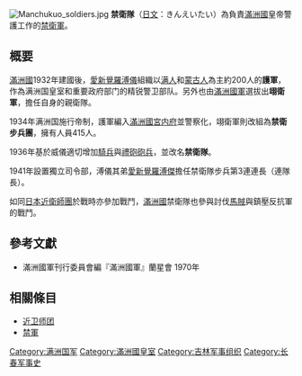 {{About|負責[[滿洲國|滿洲國]]皇帝警護工作的[[禁衛軍|禁衛軍]]|台灣Podcast節目|禁衛隊 Praetorian}}
[[File:Manchukuo_soldiers.jpg|right]]
'''禁衛隊'''（[[日文|日文]]：きんえいたい）為負責[[滿洲國|滿洲國]]皇帝警護工作的[[禁衛軍|禁衛軍]]。

==概要==
[[滿洲國|滿洲國]]1932年建國後，[[愛新覺羅溥儀|愛新覺羅溥儀]]組織以[[满人|满人]]和[[蒙古人|蒙古人]]為主約200人的'''護軍'''，作為满洲国皇室和重要政府部门的精锐警卫部队。另外也由[[滿洲國軍|滿洲國軍]]選拔出'''翊衛軍'''，擔任自身的親衛隊。

1934年满洲国施行帝制，護軍編入[[滿洲國宮内府|滿洲國宮内府]]並警察化，翊衛軍則改組為'''禁衛步兵團'''，擁有人員415人。

1936年基於威儀適切增加[[騎兵|騎兵]]與[[禮砲|禮砲]][[砲兵|砲兵]]，並改名'''禁衛隊'''。

1941年設置獨立司令部，溥儀其弟[[愛新覺羅溥傑|愛新覺羅溥傑]]擔任禁衛隊步兵第3連連長（連隊長）。

如同[[日本|日本]][[近衛師團|近衛師團]]於戰時亦參加戰鬥，[[滿洲國|滿洲國]]禁衛隊也參與討伐[[馬賊|馬賊]]與鎮壓反抗軍的戰鬥。

==參考文獻==
*滿洲國軍刊行委員會編『滿洲國軍』蘭星會 1970年

==相關條目==
*[[近卫师团|近卫师团]]
*[[禁軍|禁軍]]

{{滿洲國政府機構}}

[[Category:满洲国军|Category:满洲国军]]
[[Category:滿洲國皇室|Category:滿洲國皇室]]
[[Category:吉林军事组织|Category:吉林军事组织]]
[[Category:长春军事史|Category:长春军事史]]